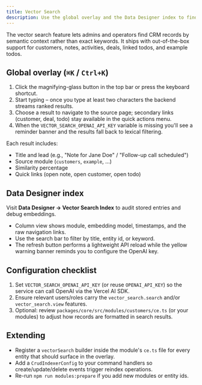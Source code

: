 ```yaml
---
title: Vector Search
description: Use the global overlay and the Data Designer index to find records across modules.
---
```


The vector search feature lets admins and operators find CRM records by semantic context rather than exact keywords. It ships with out-of-the-box support for customers, notes, activities, deals, linked todos, and example todos.

## Global overlay (`⌘K` / `Ctrl+K`)

1. Click the magnifying-glass button in the top bar or press the keyboard shortcut.
2. Start typing – once you type at least two characters the backend streams ranked results.
3. Choose a result to navigate to the source page; secondary links (customer, deal, todo) stay available in the quick actions menu.
4. When the `VECTOR_SEARCH_OPENAI_API_KEY` variable is missing you'll see a reminder banner and the results fall back to lexical filtering.

Each result includes:

- Title and lead (e.g., "Note for Jane Doe" / "Follow-up call scheduled")
- Source module (`customers`, `example`, …)
- Similarity percentage
- Quick links (open note, open customer, open todo)

## Data Designer index

Visit **Data Designer → Vector Search Index** to audit stored entries and debug embeddings.

- Column view shows module, embedding model, timestamps, and the raw navigation links.
- Use the search bar to filter by title, entity id, or keyword.
- The refresh button performs a lightweight API reload while the yellow warning banner reminds you to configure the OpenAI key.

## Configuration checklist

1. Set `VECTOR_SEARCH_OPENAI_API_KEY` (or reuse `OPENAI_API_KEY`) so the service can call OpenAI via the Vercel AI SDK.
2. Ensure relevant users/roles carry the `vector_search.search` and/or `vector_search.view` features.
3. Optional: review `packages/core/src/modules/customers/ce.ts` (or your modules) to adjust how records are formatted in search results.

## Extending

- Register a `vectorSearch` builder inside the module's `ce.ts` file for every entity that should surface in the overlay.
- Add a `CrudIndexerConfig` to your command handlers so create/update/delete events trigger reindex operations.
- Re-run `npm run modules:prepare` if you add new modules or entity ids.
